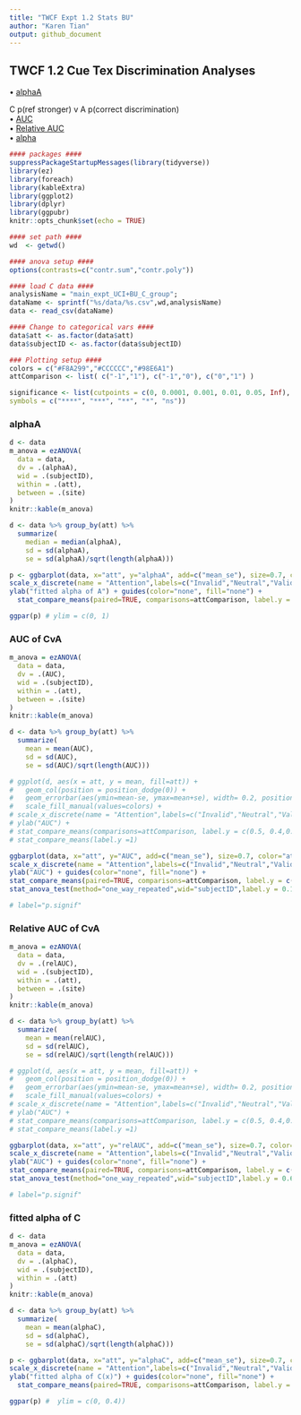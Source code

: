 ```yaml
---
title: "TWCF Expt 1.2 Stats BU"
author: "Karen Tian"
output: github_document
---
```


## TWCF 1.2 Cue Tex Discrimination Analyses  
• [alphaA](#alphaa)  

C p(ref stronger) v A p(correct discrimination)  
• [AUC](#auc-of-cva)  
• [Relative AUC](#relative-auc-of-cva)  
• [alpha](#fitted-alpha-of-C1)


```r
#### packages #### 
suppressPackageStartupMessages(library(tidyverse))
library(ez)
library(foreach)
library(kableExtra)
library(ggplot2)
library(dplyr)
library(ggpubr)
knitr::opts_chunk$set(echo = TRUE)

#### set path #### 
wd  <- getwd()

#### anova setup #### 
options(contrasts=c("contr.sum","contr.poly"))

#### load C data #### 
analysisName = "main_expt_UCI+BU_C_group";
dataName <- sprintf("%s/data/%s.csv",wd,analysisName)
data <- read_csv(dataName)

#### Change to categorical vars ####
data$att <- as.factor(data$att)
data$subjectID <- as.factor(data$subjectID)

### Plotting setup #### 
colors = c("#F8A299","#CCCCCC","#98E6A1")
attComparison <- list( c("-1","1"), c("-1","0"), c("0","1") )

significance <- list(cutpoints = c(0, 0.0001, 0.001, 0.01, 0.05, Inf),
symbols = c("****", "***", "**", "*", "ns"))
```

### alphaA
```r
d <- data
m_anova = ezANOVA(
  data = data,
  dv = .(alphaA),
  wid = .(subjectID),
  within = .(att),
  between = .(site)
)
knitr::kable(m_anova)

d <- data %>% group_by(att) %>% 
  summarize(
    median = median(alphaA),
    sd = sd(alphaA),
    se = sd(alphaA)/sqrt(length(alphaA)))

p <- ggbarplot(data, x="att", y="alphaA", add=c("mean_se"), size=0.7, color="att", fill="att", palette=colors) + 
scale_x_discrete(name = "Attention",labels=c("Invalid","Neutral","Valid")) + 
ylab("fitted alpha of A") + guides(color="none", fill="none") + 
  stat_compare_means(paired=TRUE, comparisons=attComparison, label.y = c(0.3,0.26,0.2)) + stat_anova_test(method="one_way_repeated",wid="subjectID",label.y = 0.38)

ggpar(p) # ylim = c(0, 1)
```

### AUC of CvA
```r
m_anova = ezANOVA(
  data = data,
  dv = .(AUC),
  wid = .(subjectID),
  within = .(att),
  between = .(site)
)
knitr::kable(m_anova)

d <- data %>% group_by(att) %>% 
  summarize(
    mean = mean(AUC),
    sd = sd(AUC),
    se = sd(AUC)/sqrt(length(AUC)))

# ggplot(d, aes(x = att, y = mean, fill=att)) +
#   geom_col(position = position_dodge(0)) +
#   geom_errorbar(aes(ymin=mean-se, ymax=mean+se), width= 0.2, position=position_dodge(.9)) +
#   scale_fill_manual(values=colors) +
# scale_x_discrete(name = "Attention",labels=c("Invalid","Neutral","Valid")) +
# ylab("AUC") +
# stat_compare_means(comparisons=attComparison, label.y = c(0.5, 0.4,0.3)) +
# stat_compare_means(label.y =1)

ggbarplot(data, x="att", y="AUC", add=c("mean_se"), size=0.7, color="att", fill="att", palette=colors) + 
scale_x_discrete(name = "Attention",labels=c("Invalid","Neutral","Valid")) + 
ylab("AUC") + guides(color="none", fill="none") + 
stat_compare_means(paired=TRUE, comparisons=attComparison, label.y = c(0.13, 0.10, 0.06)) + 
stat_anova_test(method="one_way_repeated",wid="subjectID",label.y = 0.18)

# label="p.signif"
```

### Relative AUC of CvA
```r
m_anova = ezANOVA(
  data = data,
  dv = .(relAUC),
  wid = .(subjectID),
  within = .(att),
  between = .(site)
)
knitr::kable(m_anova)

d <- data %>% group_by(att) %>% 
  summarize(
    mean = mean(relAUC),
    sd = sd(relAUC),
    se = sd(relAUC)/sqrt(length(relAUC)))

# ggplot(d, aes(x = att, y = mean, fill=att)) +
#   geom_col(position = position_dodge(0)) +
#   geom_errorbar(aes(ymin=mean-se, ymax=mean+se), width= 0.2, position=position_dodge(.9)) +
#   scale_fill_manual(values=colors) +
# scale_x_discrete(name = "Attention",labels=c("Invalid","Neutral","Valid")) +
# ylab("AUC") +
# stat_compare_means(comparisons=attComparison, label.y = c(0.5, 0.4,0.3)) +
# stat_compare_means(label.y =1)

ggbarplot(data, x="att", y="relAUC", add=c("mean_se"), size=0.7, color="att", fill="att", palette=colors) + 
scale_x_discrete(name = "Attention",labels=c("Invalid","Neutral","Valid")) + 
ylab("AUC") + guides(color="none", fill="none") + 
stat_compare_means(paired=TRUE, comparisons=attComparison, label.y = c(0.50, 0.41, 0.3)) + 
stat_anova_test(method="one_way_repeated",wid="subjectID",label.y = 0.60)

# label="p.signif"
```

### fitted alpha of C
```r
d <- data
m_anova = ezANOVA(
  data = data,
  dv = .(alphaC),
  wid = .(subjectID),
  within = .(att)
)
knitr::kable(m_anova)

d <- data %>% group_by(att) %>% 
  summarize(
    mean = mean(alphaC),
    sd = sd(alphaC),
    se = sd(alphaC)/sqrt(length(alphaC)))

p <- ggbarplot(data, x="att", y="alphaC", add=c("mean_se"), size=0.7, color="att", fill="att", palette=colors) + 
scale_x_discrete(name = "Attention",labels=c("Invalid","Neutral","Valid")) + 
ylab("fitted alpha of C(x)") + guides(color="none", fill="none") + 
  stat_compare_means(paired=TRUE, comparisons=attComparison, label.y = c(0.3,0.26,0.2)) + stat_anova_test(method="one_way_repeated",wid="subjectID",label.y = 0.38)

ggpar(p) #  ylim = c(0, 0.4))
```



